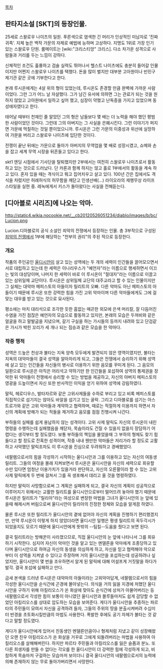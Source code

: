 [[목차]]
== 판타지소설 [SKT]의 등장인물. ==
25세로 스왈로우 나이츠의 일원. 푸른색으로 염색한 긴 머리가 인상적인 미남자로 '진짜 귀족'. 지체 높은 백작 가문의 자제로 예법에 능하며 고상하다. 지명도 1위로 가장 인기 있는 스왈로우 단원. 룸메이트는 [wiki:"크리스티앙" 크리스]. 다소 차가운 성격으로 사람들과 거리를 두는 느낌이 강하다.

신체적인 조건도 훌륭하고 검술 실력도 뛰어나서 헬스트 나이츠에도 충분히 들어갈 인물이지만 어쩐지 스왈로우 나이츠를 택했다. 돈을 많이 벌지만 대부분 고아원이나 빈민구제기관 같은 곳에 기부한다고 한다.

본래 루시온에게는 4살 위의 형이 있었는데, 루시온도 존경할 만큼 완벽에 가까운 사람이었다. 그런 그가 어느 날 자살했다. 그가 남긴 유서에 의하면 그는 관료가 되는 것을 원하지 않았고 고아원에서 일하고 싶어 했고, 심장이 약했고 난독증을 가지고 있었으며 동성애자였다고 한다.

태어날 때부터 천재인 줄 알았던 그의 형은 남들보다 몇 배는 더 노력을 해야 했던 평범한 사람이었던 것이다. 그런데 그의 아버지는 그 사실을 은폐시킨다. 그런 이야기가 퍼지면 가문에 먹칠하는 것일 뿐이었으니까. 루시온은 그런 가문의 이중성과 위선에 실망하여 가문을 버리고 스왈로우 나이츠에 입단한 것이다.

전쟁이 끝난 뒤에는 가문으로 돌아가 아버지의 무역업을 몇 배로 성장시켰고, 쇼메와 손을 잡고 세계 무역 시장을 뒤흔들고 있다고 한다.


skt1 엔딩 시점에서 기사단을 탈퇴했지만 2부에서는 여전히 스왈로우 나이츠로서 활동하고 있는 것으로 드러났다. 단 카론과 함께 하지는 않고 홀로 1부에서의 활동을 계속 하고 있다. 혼자 있을 때는 격식이고 뭐고 집어치우고 살고 있다. 100년 간은 집에서도 격식을 차렸지만 허례허식의 허무함을 깨닫고 인생선배(...) 라이오라의 제행무상 라이프스타일을 실현 중. 레녹에게서 키스가 돌아왔다는 사실을 전해듣는다.

== [디아블로 시리즈]에 나오는 악마. ==
http://static4.wikia.nocookie.net/__cb20120526051234/diablo/images/b/bc/Lucion.png

Lucion.디아블로의 공식 소설인 죄악의 전쟁에서 등장하는 인물. 총 3부작으로 구성된 [[죄악의 전쟁]]에서 1부에 해당하는 "천부의 권리"의 주된 적으로 등장한다.

=== 개요 ===
작품의 주인공인 [[울디시안]]이 살고 있는 성역에는 두 개의 세력이 인간들을 끌어모으면서 서로 대립하고 있는데 한 세력은 이나리우스가 "예언자"라는 이름으로 행세하면서 이끄는 빛의 대성당이며, 나머지 한 세력이 바로 이 루시온이 "절대자"라는 이름으로 이끌고 있는 삼위일체 교단이다. 루시온은 삼위일체 교단의 대주교라고 할 수 있는 인물이지만 그 실체는 대악마 메피스토의 아들이자 릴리트의 오빠. 다른 악마도 아닌 메피스토의 아들이기 때문에 루시온 또한 강력한 힘을 가진 고위 악마이며 다른 악마들에게도 그에 걸맞는 대우를 받고 있는 것으로 묘사된다.

평소에는 마치 대리석으로 조각한 듯한 흠없는 매끈한 외모에 은색 머리칼, 잘 다듬어진 수염을 가진 점잖은 예언자의 모습으로 활동하고 있지만, 본래의 모습은 두꺼비와 같은 얼굴을 하고 말발굽을 지녔으며, 갈기 구실을 하는 가시들의 등까지 내려와 있고 단검같은 가시가 박힌 꼬리가 세 개나 되는 짐승과 같은 모습을 한 악마다.

=== 작중 행적 ===
성역은 드높은 천상과 불타는 지옥 양측 모두에게 발견되지 않은 영역이였지만, 불타는 지옥의 대악마들이 결국 성역을 알아차리게 되고, 그들은 전쟁에서 승리하기 위해 성역에 살고 있는 인간들을 자신들의 병사로 이용하기 위한 음모를 꾸미게 된다. 그 음모의 일환으로 루시온은 아직은 어리석고 약하기만 한 인간들을 포섭하여 성역의 통제권을 장악한 뒤 악마들이 전쟁에서 승리할 수 있는 방법을 제공하고, 자신의 아버지 메피스토의 영광을 드높이면서 자신 또한 반사적인 이익을 얻기 위하여 성역에 강림하였다.

말릭, 헤로디우스, 발타자르와 같은 고위사제들을 수하로 부리고 있고 비록 메피스토를 직접적으로 섬기지는 않아도 바알을 섬기고 있는 굴락. 그리고 디아블로를 섬기는 아스트로가와 같은 고위 악마들과 계약하고 협력하며, 때로는 적절하게 이용까지 하면서 자신의 계획에 방해가 되는 적들을 제거하고 음모를 점점 진행시켜 나간다.

부하들의 실패를 쉽게 용납하지 않는 성격이다. 고위 사제 말릭도 자신의 루시온이 내린 명령을 수행하는데 실패했음을 깨닫자, 목숨이라도 건질 수 있을지 없을지 장담하기 어렵다는 생각부터 할 정도였다. 보통 부하들의 책임을 물었을때  그 부하의 형체도 찾기 힘들다고 할 정도로 잔혹한 성격이며, 작중 내내 웬만한 악마들은 저리가라 할 정도로 교활하고 사악했던 말릭조차도 이 루시온을 진심으로 두려워하고 경배했었다.

네팔렘으로서의 힘을 각성하기 시작하는 울디시안과 그를 이용하고 있는 자신의 여동생 릴리트. 그들의 여정을 몰래 지켜보면서 루시온은 울디시안을 자신의 세력으로 회유할 수만 있다면 엄청난 이용가치가 있을거라 판단하고, 자신의 오른팔이라 할 수 있는 고위사제 말릭에게 두 번에 걸쳐서 그를 꼭 생포해서 데리고 올 것을 명령하였다.

하지만 말릭이 사망함으로써 그 계획은 실패하게 되고, 결국 자신의 계획이 성공적으로 이루어지기 위해서는 교활한 릴리트를 울디시안으로부터 떨어뜨려 놓아야 했기 때문에 루시온은 릴리트가 "릴리아"라는 여성으로 변장한 마법을 그녀가 울디시안의 눈 앞에 있을때 해제시켜 버림으로써 울디시안이 릴리아의 진정한 정체와 모습을 알게끔 하였다.

물론 루시온 또한 릴리트가 울디시안의 곁에 없어야 자신의 계획을 진행하기 편리했겠지만, 만약 루시온이 이렇게 하지 않았더라면 울디시안 일행은 평생 릴리트의 꼭두각시가 되었을지도 모르기 때문에 울디시안에게 뜻밖의 --팀킬--도움을 줬다고 보면 된다.

결국 릴리트라는 방해꾼이 사라졌으므로, 직접 울디시안의 눈 앞에 나타나서 그를 회유하기 시작한다. 심지어 자신이 악마인 것을 알고 있는 멘델른을 악마에게 조종당하고 있다며 울디시안으로 하여금 자신의 동생을 의심하게 하고, 자신을 믿고 협력해야 악으로부터 이 성역을 지켜낼 수 있다고 주장하며 거의 울디시안을 포섭하는데 성공하려나 싶었지만, 울디시안이 몇 번을 조우하면서 알게 된 말릭에 대해 어설프게 거짓말을 하다가 발각. 결국 포섭에 실패하고 만다.

금새 본색을 드러낸 루시온은 대악마의 아들이라는 고위악마답게, 네팔렘으로서의 힘을 각성한 울디시안을 순식간에 곤경에 몰아넣는다. 의식을 거의 잃을 지경에 처했던 울디시안을 구하기 위해 아킬리오스가 쏜 화살에 맞아도 순식간에 상처가 아물어버리는 등 네팔렘으로서 각성한 힘이 보통이 아니였던 울디시안과 몰루들마저도 쉽게 감당할 수 없었던 아킬리오스를 상대로 압도하는 모습을 보여준다. 게다가 울디시안을 추종하는 파르타의 주민들이 모여서 자신을 공격하려 들자, 그들의 주위의 땅을 분출시켜버려 수십미터 반경을 초토화시킬만큼의 마법도 사용한다. 폭발한 후에도 공기 자체가 불타는 것 같다고 말할 정도였다.

게다가 울디시안에게 있어서 친동생인 멘델른만큼이나 형제처럼 지냈고 같이 성장해왔던 오랜 친우 아킬리오스가 쏜 화살을 거꾸로 그에게 되돌려버리는 마법을 사용하여 아킬리오스를 살해해버린다. 하지만 파르타 주민들과 아킬리오스를 잃은 슬픔과 분노. 또 다른 희생자를 만들 수 없다는 각오를 한 울디시안이 더 강력한 힘에 각성하게 되고, 비참하게 목숨마저 구걸하는 모습마저 보이더니 결국 울디시안의 네팔렘으로서의 능력에 의해 존재하지 않는 무로 돌아가버리면서 사망한다.
